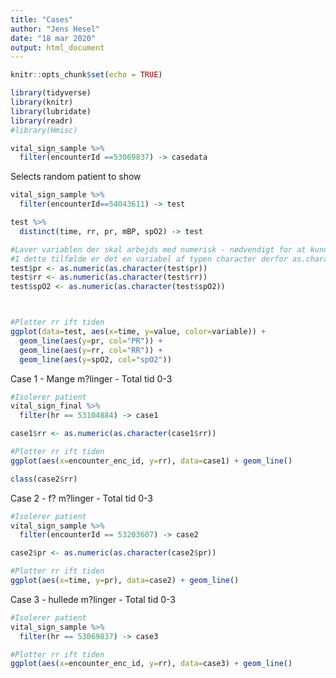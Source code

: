 ---
title: "Cases"
author: "Jens Hesel"
date: "18 mar 2020"
output: html_document
---

```{r setup, include=FALSE}
knitr::opts_chunk$set(echo = TRUE)
```


```{r}
library(tidyverse)
library(knitr)
library(lubridate)
library(readr)
#library(Hmisc)
```

```{r}
vital_sign_sample %>%
  filter(encounterId ==53069837) -> casedata


```



Selects random patient to show
```{r}
vital_sign_sample %>%
  filter(encounterId==54043611) -> test
```

```{r}
test %>%
  distinct(time, rr, pr, mBP, spO2) -> test
```

```{r}

#Laver variablen der skal arbejds med numerisk - nødvendigt for at kunne regne og plotte den
#I dette tilfælde er det en variabel af typen character derfor as.character
test$pr <- as.numeric(as.character(test$pr))
test$rr <- as.numeric(as.character(test$rr))
test$spO2 <- as.numeric(as.character(test$spO2))



#Plotter rr ift tiden 
ggplot(data=test, aes(x=time, y=value, color=variable)) + 
  geom_line(aes(y=pr, col="PR")) +
  geom_line(aes(y=rr, col="RR")) +
  geom_line(aes(y=spO2, col="spO2"))
```

Case 1
- Mange m?linger
- Total tid 0-3
```{r}
#Isolerer patient
vital_sign_final %>%
  filter(hr == 53104884) -> case1

case1$rr <- as.numeric(as.character(case1$rr))

#Plotter rr ift tiden 
ggplot(aes(x=encounter_enc_id, y=rr), data=case1) + geom_line()
```

```{r}
class(case2$rr)
```


Case 2
- f? m?linger
- Total tid 0-3
```{r}
#Isolerer patient
vital_sign_sample %>%
  filter(encounterId == 53203607) -> case2

case2$pr <- as.numeric(as.character(case2$pr))

#Plotter rr ift tiden 
ggplot(aes(x=time, y=pr), data=case2) + geom_line()
```


Case 3
- hullede m?linger
- Total tid 0-3
```{r}
#Isolerer patient
vital_sign_sample %>%
  filter(hr == 53069837) -> case3

#Plotter rr ift tiden 
ggplot(aes(x=encounter_enc_id, y=rr), data=case3) + geom_line()
```